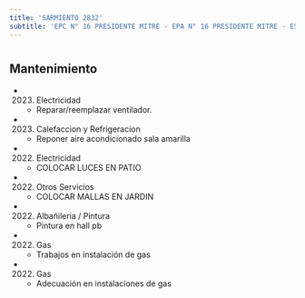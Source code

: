 ```yaml
---
title: 'SARMIENTO 2832'
subtitle: 'EPC N° 16 PRESIDENTE MITRE - EPA N° 16 PRESIDENTE MITRE - ESCUELA INF. N° 05/02°'
---
```


#


## Mantenimiento

*  (2023) Electricidad 
    + Reparar/reemplazar ventilador.

*  (2023) Calefaccion y Refrigeracion 
    + Reponer aire acondicionado sala amarilla

*  (2022) Electricidad 
    + COLOCAR LUCES EN PATIO

*  (2022) Otros Servicios 
    + COLOCAR MALLAS EN JARDIN

*  (2022) Albañileria / Pintura 
    + Pintura en hall pb

*  (2022) Gas 
    + Trabajos en instalación de gas

*  (2022) Gas 
    + Adecuación en instalaciones de gas



